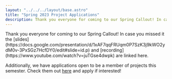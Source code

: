 ```yaml
---
layout: "../../../layout/base.astro"
title: "Spring 2023 Project Applications"
description: Thank you everyone for coming to our Spring Callout! In case you missed it
---
```



<ContentSection title="Spring 2023 Project Applications">

<div class='w-full'>
Thank you everyone for coming to our Spring Callout! In case you missed it the [slides](https://docs.google.com/presentation/d/1xAF7qqFRUqm0P7SzK3j9kWO2ydM0v-3PxSGz7HcfDY0/edit#slide=id.p) and [recording](https://www.youtube.com/watch?v=juTGse4dwpk) are linked here.

Additionally, we have applications open to be a member of projects this semester. Check them out [here](https://docs.google.com/document/d/1j7oljxr9-Qzoc7DzUETdM1okovilWA7Y5DF_SdHJ5yQ/edit) and apply if interested!

</div>

</ContentSection>
